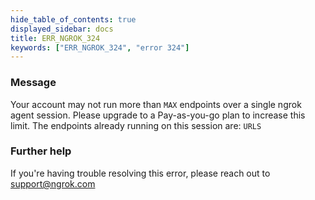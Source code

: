 ```yaml
---
hide_table_of_contents: true
displayed_sidebar: docs
title: ERR_NGROK_324
keywords: ["ERR_NGROK_324", "error 324"]
---
```


### Message

Your account may not run more than `MAX` endpoints over a single ngrok agent session.
Please upgrade to a Pay-as-you-go plan to increase this limit.
The endpoints already running on this session are:
`URLS`

### Further help

If you're having trouble resolving this error, please reach out to [support@ngrok.com](mailto:support@ngrok.com?subject=Help%20with%20ERR_NGROK_324)
